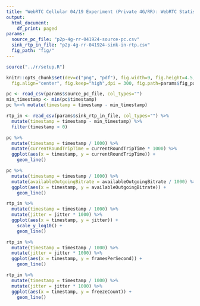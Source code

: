 ```yaml
---
title: "WebRTC Cellular 04/19 Experiment (Private 4G/RR): WebRTC Statistics"
output:
  html_document:
    df_print: paged
params:
  source_pc_file: "p2p-4g-rr-041924-source-pc.csv"
  sink_rtp_in_file: "p2p-4g-rr-041924-sink-in-rtp.csv"
  fig_path: "fig/"
---
```


```R
source("../r/setup.R")

knitr::opts_chunk$set(dev=c("png", "pdf"), fig.width=9, fig.height=4.5,
  fig.align="center", fig.keep="high",dpi = 300, fig.path=params$fig_path)
```

```r
pc <- read_csv(params$source_pc_file, col_types="")
min_timestamp <- min(pc$timestamp)
pc %<>% mutate(timestamp = timestamp - min_timestamp)

rtp_in <- read_csv(params$sink_rtp_in_file, col_types="") %>%
  mutate(timestamp = timestamp - min_timestamp) %>%
  filter(timestamp > 0)
```

```r
pc %>% 
  mutate(timestamp = timestamp / 1000) %>%
  mutate(currentRoundTripTime = currentRoundTripTime * 1000) %>%
  ggplot(aes(x = timestamp, y = currentRoundTripTime)) +
    geom_line()
```

```r
pc %>% 
  mutate(timestamp = timestamp / 1000) %>%
  mutate(availableOutgoingBitrate = availableOutgoingBitrate / 1000) %>%
  ggplot(aes(x = timestamp, y = availableOutgoingBitrate)) +
    geom_line()
```


```r
rtp_in %>% 
  mutate(timestamp = timestamp / 1000) %>%
  mutate(jitter = jitter * 1000) %>%
  ggplot(aes(x = timestamp, y = jitter)) +
    scale_y_log10() +
    geom_line()
```

```r
rtp_in %>% 
  mutate(timestamp = timestamp / 1000) %>%
  mutate(jitter = jitter * 1000) %>%
  ggplot(aes(x = timestamp, y = framesPerSecond)) +
    geom_line()
```

```r
rtp_in %>% 
  mutate(timestamp = timestamp / 1000) %>%
  mutate(jitter = jitter * 1000) %>%
  ggplot(aes(x = timestamp, y = freezeCount)) +
    geom_line()
```